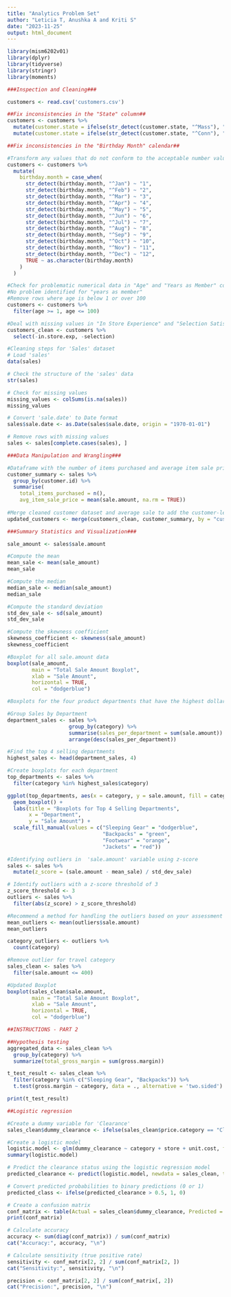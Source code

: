 ```yaml
---
title: "Analytics Problem Set"
author: "Leticia T, Anushka A and Kriti S"
date: "2023-11-25"
output: html_document
---
```

```r
library(mism6202v01)
library(dplyr)
library(tidyverse)
library(stringr)
library(moments)
```

```r
###Inspection and Cleaning###

customers <- read.csv('customers.csv')

##Fix inconsistencies in the "State" column##
customers <- customers %>%
  mutate(customer.state = ifelse(str_detect(customer.state, "^Mass"), "MA", customer.state)) %>%
  mutate(customer.state = ifelse(str_detect(customer.state, "^Conn"), "CT", customer.state))

##Fix inconsistencies in the "Birthday Month" calendar##

#Transform any values that do not conform to the acceptable number values
customers <- customers %>%
  mutate(
    birthday.month = case_when(
      str_detect(birthday.month, "^Jan") ~ "1",
      str_detect(birthday.month, "^Feb") ~ "2",
      str_detect(birthday.month, "^Mar") ~ "3",
      str_detect(birthday.month, "^Apr") ~ "4",
      str_detect(birthday.month, "^May") ~ "5",
      str_detect(birthday.month, "^Jun") ~ "6",
      str_detect(birthday.month, "^Jul") ~ "7",
      str_detect(birthday.month, "^Aug") ~ "8",
      str_detect(birthday.month, "^Sep") ~ "9",
      str_detect(birthday.month, "^Oct") ~ "10",
      str_detect(birthday.month, "^Nov") ~ "11",
      str_detect(birthday.month, "^Dec") ~ "12",
      TRUE ~ as.character(birthday.month)
    )
  )

#Check for problematic numerical data in "Age" and "Years as Member" columns
#No problem identified for "years as member"
#Remove rows where age is below 1 or over 100
customers <- customers %>%
  filter(age >= 1, age <= 100)

#Deal with missing values in "In Store Experience" and "Selection Satisfaction" column
customers_clean <- customers %>%
  select(-in.store.exp, -selection)
```

```r
#Cleaning steps for 'Sales' dataset
# Load 'sales'
data(sales)

# Check the structure of the 'sales' data
str(sales)

# Check for missing values
missing_values <- colSums(is.na(sales))
missing_values

# Convert 'sale.date' to Date format
sales$sale.date <- as.Date(sales$sale.date, origin = "1970-01-01")

# Remove rows with missing values
sales <- sales[complete.cases(sales), ]
```

```r
###Data Manipulation and Wrangling###

#Dataframe with the number of items purchased and average item sale price for each customer.id
customer_summary <- sales %>%
  group_by(customer.id) %>%
  summarise(
    total_items_purchased = n(),
    avg_item_sale_price = mean(sale.amount, na.rm = TRUE))
  
#Merge cleaned customer dataset and average sale to add the customer-level transaction data 
updated_customers <- merge(customers_clean, customer_summary, by = "customer.id")
```

```r
###Summary Statistics and Visualization###

sale_amount <- sales$sale.amount

#Compute the mean
mean_sale <- mean(sale_amount)
mean_sale

#Compute the median
median_sale <- median(sale_amount)
median_sale

#Compute the standard deviation
std_dev_sale <- sd(sale_amount)
std_dev_sale

#Compute the skewness coefficient
skewness_coefficient <- skewness(sale_amount)
skewness_coefficient

#Boxplot for all sale.amount data
boxplot(sale_amount, 
        main = "Total Sale Amount Boxplot", 
        xlab = "Sale Amount",
        horizontal = TRUE,
        col = "dodgerblue")

#Boxplots for the four product departments that have the highest dollar sales

#Group Sales by Department
department_sales <- sales %>% 
                    group_by(category) %>%
                    summarise(sales_per_department = sum(sale.amount)) %>%
                    arrange(desc(sales_per_department))

#Find the top 4 selling departments    
highest_sales <- head(department_sales, 4)

#Create boxplots for each department
top_departments <- sales %>%
  filter(category %in% highest_sales$category)

ggplot(top_departments, aes(x = category, y = sale.amount, fill = category)) +
  geom_boxplot() +
  labs(title = "Boxplots for Top 4 Selling Departments",
       x = "Department",
       y = "Sale Amount") +
  scale_fill_manual(values = c("Sleeping Gear" = "dodgerblue",
                               "Backpacks" = "green",
                               "Footwear" = "orange",
                               "Jackets" = "red"))

#Identifying outliers in  'sale.amount' variable using z-score
sales <- sales %>%
  mutate(z_score = (sale.amount - mean_sale) / std_dev_sale)

# Identify outliers with a z-score threshold of 3
z_score_threshold <- 3
outliers <- sales %>%
  filter(abs(z_score) > z_score_threshold)

#Recommend a method for handling the outliers based on your assessment of their causes and frequency.
mean_outliers <- mean(outliers$sale.amount)
mean_outliers

category_outliers <- outliers %>%
  count(category)

#Remove outlier for travel category
sales_clean <- sales %>%
  filter(sale.amount <= 400)

#Updated Boxplot
boxplot(sales_clean$sale.amount, 
        main = "Total Sale Amount Boxplot", 
        xlab = "Sale Amount",
        horizontal = TRUE,
        col = "dodgerblue")

```

```r
##INSTRUCTIONS - PART 2

##Hypothesis testing
aggregated_data <- sales_clean %>%
  group_by(category) %>%
  summarize(total_gross_margin = sum(gross.margin))

t_test_result <- sales_clean %>%
  filter(category %in% c("Sleeping Gear", "Backpacks")) %>%
  t.test(gross.margin ~ category, data = ., alternative = 'two.sided')

print(t_test_result)
```
```r
##Logistic regression

#Create a dummy variable for 'Clearance'
sales_clean$dummy_clearance <- ifelse(sales_clean$price.category == "Clearance", 1, 0)
```


```r
#Create a logistic model
logistic.model <- glm(dummy_clearance ~ category + store + unit.cost, family = binomial, data = sales_clean)
summary(logistic.model)
```

```r
# Predict the clearance status using the logistic regression model
predicted_clearance <- predict(logistic.model, newdata = sales_clean, type = "response")

# Convert predicted probabilities to binary predictions (0 or 1)
predicted_class <- ifelse(predicted_clearance > 0.5, 1, 0)

# Create a confusion matrix
conf_matrix <- table(Actual = sales_clean$dummy_clearance, Predicted = predicted_class)
print(conf_matrix)
```


```r
# Calculate accuracy
accuracy <- sum(diag(conf_matrix)) / sum(conf_matrix)
cat("Accuracy:", accuracy, "\n")

# Calculate sensitivity (true positive rate)
sensitivity <- conf_matrix[2, 2] / sum(conf_matrix[2, ])
cat("Sensitivity:", sensitivity, "\n")

precision <- conf_matrix[2, 2] / sum(conf_matrix[, 2])
cat("Precision:", precision, "\n")
```


```r
```

